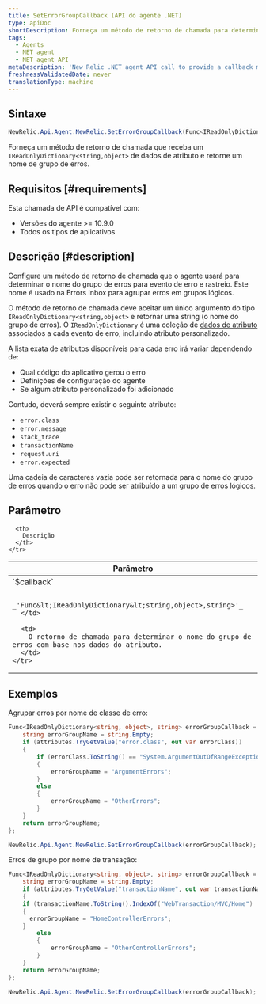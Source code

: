 ```yaml
---
title: SetErrorGroupCallback (API do agente .NET)
type: apiDoc
shortDescription: Forneça um método de retorno de chamada para determinar o nome do grupo de erros com base nos dados do atributo
tags:
  - Agents
  - NET agent
  - NET agent API
metaDescription: 'New Relic .NET agent API call to provide a callback method for determining the error group name for an error, based on attribute data.'
freshnessValidatedDate: never
translationType: machine
---
```


## Sintaxe

```cs
NewRelic.Api.Agent.NewRelic.SetErrorGroupCallback(Func<IReadOnlyDictionary<string,object>, string> errorGroupCallback);
```

Forneça um método de retorno de chamada que receba um `IReadOnlyDictionary<string,object>` de dados de atributo e retorne um nome de grupo de erros.

## Requisitos [#requirements]

Esta chamada de API é compatível com:

* Versões do agente >= 10.9.0
* Todos os tipos de aplicativos

## Descrição [#description]

Configure um método de retorno de chamada que o agente usará para determinar o nome do grupo de erros para evento de erro e rastreio. Este nome é usado na Errors Inbox para agrupar erros em grupos lógicos.

O método de retorno de chamada deve aceitar um único argumento do tipo `IReadOnlyDictionary<string,object>` e retornar uma string (o nome do grupo de erros). O `IReadOnlyDictionary` é uma coleção de [dados de atributo](/docs/apm/agents/manage-apm-agents/agent-data/agent-attributes/) associados a cada evento de erro, incluindo atributo personalizado.

A lista exata de atributos disponíveis para cada erro irá variar dependendo de:

* Qual código do aplicativo gerou o erro
* Definições de configuração do agente
* Se algum atributo personalizado foi adicionado

Contudo, deverá sempre existir o seguinte atributo:

* `error.class`
* `error.message`
* `stack_trace`
* `transactionName`
* `request.uri`
* `error.expected`

Uma cadeia de caracteres vazia pode ser retornada para o nome do grupo de erros quando o erro não pode ser atribuído a um grupo de erros lógicos.

## Parâmetro

<table>
  <thead>
    <tr>
      <th width="25%">
        Parâmetro
      </th>

      <th>
        Descrição
      </th>
    </tr>
  </thead>

  <tbody>
    <tr>
      <td>
        `$callback`

        _'Func&lt;IReadOnlyDictionary&lt;string,object>,string>'_
      </td>

      <td>
        O retorno de chamada para determinar o nome do grupo de erros com base nos dados do atributo.
      </td>
    </tr>
  </tbody>
</table>

## Exemplos

Agrupar erros por nome de classe de erro:

```cs
Func<IReadOnlyDictionary<string, object>, string> errorGroupCallback = (attributes) => {
	string errorGroupName = string.Empty;
	if (attributes.TryGetValue("error.class", out var errorClass))
	{
		if (errorClass.ToString() == "System.ArgumentOutOfRangeException" || errorClass.ToString() == "System.ArgumentNullException")
		{
			errorGroupName = "ArgumentErrors";
		}
		else
		{
			errorGroupName = "OtherErrors";
		}
	}
	return errorGroupName;
};

NewRelic.Api.Agent.NewRelic.SetErrorGroupCallback(errorGroupCallback);
```

Erros de grupo por nome de transação:

```cs
Func<IReadOnlyDictionary<string, object>, string> errorGroupCallback = (attributes) => {
	string errorGroupName = string.Empty;
	if (attributes.TryGetValue("transactionName", out var transactionName))
	{
    if (transactionName.ToString().IndexOf("WebTransaction/MVC/Home") != -1)
    {
      errorGroupName = "HomeControllerErrors";
    }
		else
		{
			errorGroupName = "OtherControllerErrors";
		}
	}
	return errorGroupName;
};

NewRelic.Api.Agent.NewRelic.SetErrorGroupCallback(errorGroupCallback);
```